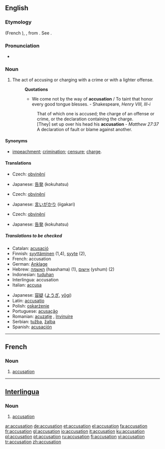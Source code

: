 ==English==

===Etymology===
{{OF.}} {{term|acusation|lang=fro}} (French {{term|accusation|lang=fr}}), {{L.}} {{term|accusatio|lang=la}}, from {{term|accusare|lang=la}}. See {{term|accuse}}.

===Pronunciation===
*{{audio|en-us-accusation.ogg|Audio (US)}}
*:{{rhymes|eɪʃǝn}}

===Noun===
{{en-noun}}

# The act of accusing or charging with a crime or with a lighter offense.
#:'''Quotations'''
#:*We come not by the way of '''accusation''' / To taint that honor every good tongue blesses. - Shakespeare, ''Henry VIII, III-i''
#:: That of which one is accused; the charge of an offense or crime, or the declaration containing the charge.
#:: [They] set up over his head his '''accusation''' - ''Matthew 27:37''
#:: A declaration of fault or blame against another.

====Synonyms====
*[[impeachment]]; [[crimination]]; [[censure]]; [[charge]].

====Translations====
{{trans-top|act of accusing or charging with a crime}}
*Czech: [[obvinění]] {{n}}
{{trans-mid}}
*Japanese: [[告発]] (kokuhatsu)
{{trans-bottom}}

{{trans-top|that of which one is accused}}
*Czech: [[obvinění]] {{n}}
{{trans-mid}}
*Japanese: [[言いがかり]] (iigakari)
{{trans-bottom}}

{{trans-top|declaration of fault or blame against another}}
*Czech: [[obvinění]] {{n}}
{{trans-mid}}
*Japanese: [[告発]] (kokuhatsu)
{{trans-bottom}}

=====Translations to be checked=====
{{checktrans}}
{{trans-top|to be categorized}}
*Catalan: [[acusació]] {{f}}
*Finnish: [[syyttäminen]] (1,4), [[syyte]] (2),
*French: accusation
*German: [[Anklage]] {{f}}
*Hebrew: [[האשמה]] (haashama) {{f}} (1), [[אישום]] (yshum) {{m}} (2)
*Indonesian: [[tuduh]]an
*Interlingua: accusation
*Italian: [[accusa]] {{f}}
{{trans-mid}}
*Japanese: [[容疑]] ([[ようぎ]], [[yōgi]])
*Latin: [[accusatio]]
*Polish: [[oskarżenie]] {{n}}
*Portuguese: [[acusação]] {{f}}
*Romanian: [[acuzaţie]] {{f}}, [[învinuire]] {{f}}
*Serbian: [[tužba]], [[žalba]]
*Spanish: [[acusación]] {{f}}
{{trans-bottom}}

----

==French==

===Noun===
{{fr-noun}}

# [[#English|accusation]]

----

==[[Interlingua]]==

===Noun===
{{ia-noun|es}}

# [[#English|accusation]]

[[ar:accusation]]
[[de:accusation]]
[[et:accusation]]
[[el:accusation]]
[[fa:accusation]]
[[fr:accusation]]
[[gl:accusation]]
[[io:accusation]]
[[it:accusation]]
[[ku:accusation]]
[[pl:accusation]]
[[pt:accusation]]
[[ru:accusation]]
[[fi:accusation]]
[[vi:accusation]]
[[tr:accusation]]
[[zh:accusation]]